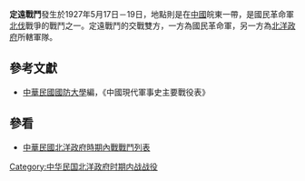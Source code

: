 {{Infobox Military Conflict|
campaign=|
image=|
caption=|
conflict=定遠戰鬥|
date=1927年5月17日－19日|
place=[[中國|中國]]皖東|
result=雙方激戰並數度肉搏猛攻，19日，北洋政府所轄部隊撤退該地，並向臨淮、鳳陽方向退|
combatant1=[[國民革命軍|國民革命軍]]一縱隊（四四軍）、二縱隊|
combatant2=魯軍| 
commander1[[葉開鑫|葉開鑫]]、[[夏威|夏威]]、[[胡宗鐸|胡宗鐸]] |
commander2=[[張宗昌|張宗昌]]|
strength1=|
strength2=|
casualties1=|
casualties2=|
}}
'''定遠戰鬥'''發生於1927年5月17日－19日，地點則是在[[中國|中國]]皖東一帶，是國民革命軍[[北伐|北伐]]戰爭的戰鬥之一。定遠戰鬥的交戰雙方，一方為國民革命軍，另一方為[[北洋政府|北洋政府]]所轄軍隊。
==參考文獻==
*[[中華民國|中華民國]][[國防大學_(臺灣)|國防大學]]編，《中國現代軍事史主要戰役表》
==參看==
*[[中華民國北洋政府時期內戰戰鬥列表|中華民國北洋政府時期內戰戰鬥列表]]
[[Category:中华民国北洋政府时期内战战役|Category:中华民国北洋政府时期内战战役]]